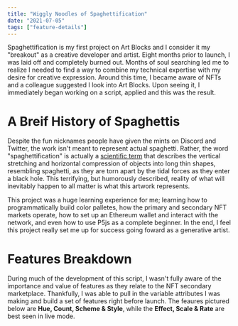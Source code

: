 ```yaml
---
title: "Wiggly Noodles of Spaghettification"
date: "2021-07-05"
tags: ["feature-details"]
---
```


Spaghettification is my first project on Art Blocks and I consider it my "breakout" as a creative developer and artist. Eight months prior to launch, I was laid off and completely burned out. Months of soul searching led me to realize I needed to find a way to combine my technical expertise with my desire for creative expression. Around this time, I became aware of NFTs and a colleague suggested I look into Art Blocks. Upon seeing it, I immediately began working on a script, applied and this was the result.

<Grid cols={3} gap={6}>
    <ImageEmbed
        src="spaghettification-thumb-0.jpg"
        alt="Spaghettification Thumbnail"
        width={512}
        height={512}
        mode="grid-item"
        priority="true"
    />
    <ImageEmbed
        src="spaghettification-thumb-1.jpg"
        alt="Spaghettification Thumbnail"
        width={512}
        height={512}
        mode="grid-item"
        priority="true"
    />
    <ImageEmbed
        src="spaghettification-thumb-2.jpg"
        alt="Spaghettification Thumbnail"
        width={512}
        height={512}
        mode="grid-item"
        priority="true"
    />
    <ImageEmbed
        src="spaghettification-thumb-3.jpg"
        alt="Spaghettification Thumbnail"
        width={512}
        height={512}
        mode="grid-item"
        priority="true"
    />
    <ImageEmbed
        src="spaghettification-thumb-4.jpg"
        alt="Spaghettification Thumbnail"
        width={512}
        height={512}
        mode="grid-item"
        priority="true"
    />
    <ImageEmbed
        src="spaghettification-thumb-5.jpg"
        alt="Spaghettification Thumbnail"
        width={512}
        height={512}
        mode="grid-item"
        priority="true"
    />
</Grid>

# A Breif History of Spaghettis

Despite the fun nicknames people have given the mints on Discord and Twitter, the work isn't meant to represent actual spaghetti. Rather, the word "spaghettification" is actually a [scientific term](https://en.wikipedia.org/wiki/Spaghettification) that describes the vertical stretching and horizontal compression of objects into long thin shapes, resembling spaghetti, as they are torn apart by the tidal forces as they enter a black hole. This terrifying, but humorously described, reality of what will inevitably happen to all matter is what this artwork represents.

<ImageEmbed src="spaghettification-sketch.jpg" alt="Spaghettification Sketch" width={686} height={468} />

<ImageEmbed src="spaghettification-steps.jpg" alt="Spaghettification Steps" width={2000} height={1000} />

This project was a huge learning experience for me; learning how to programmatically build color palletes, how the primary and secondary NFT markets operate, how to set up an Ethereum wallet and interact with the network, and even how to use P5js as a complete beginner. In the end, I feel this project really set me up for success going foward as a generative artist.

# Features Breakdown

During much of the development of this script, I wasn't fully aware of the importance and value of features as they relate to the NFT secondary marketplace. Thankfully, I was able to pull in the variable attributes I was making and build a set of features right before launch. The feaures pictured below are **Hue, Count, Scheme & Style**, while the **Effect, Scale & Rate** are best seen in live mode.

<ImageEmbed src="spaghettification-features-A.jpg" alt="Spaghettification Features A" width={3000} height={776} />

<ImageEmbed src="spaghettification-features-B.jpg" alt="Spaghettification Features B" width={3000} height={776} />
